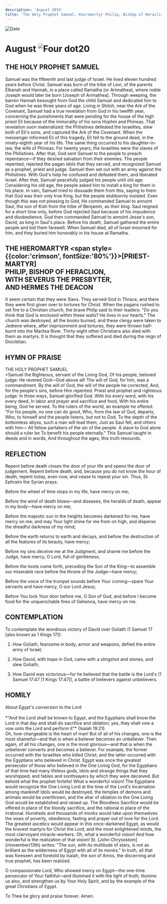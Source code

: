 ```yaml
---
description: 'August 20th'
title: 'The Holy Prophet Samuel, Hieromartyr Philip, Bishop of Heracliion with Severus the Priest and Hermes the Deacon'
---
```


<CustomPaginator />
<RunningHead />

<Image src="/title-imprint.png" height={68} width={50} alt="Date" className="title-imprint"/>

# <div id="date">August <Image className="four-dot" src="/four-dot.png" height={15} width={15} alt="Four dot" />20</div>

## THE HOLY PROPHET SAMUEL

Samuel was the fifteenth and last judge of Israel. He lived eleven hundred years before Christ. Samuel was born of the tribe of Levi, of the parents Elkanah and Hannah, in a place called Ramatha (or Arimathea), where noble Joseph would later be born [Joseph of Arimathea]. Through weeping, the barren Hannah besought from God the child Samuel and dedicated him to God when he was three years of age. Living in Shiloh, near the Ark of the Covenant, Samuel had a true revelation from God in his twelfth year, concerning the punishments that were pending for the house of the high priest Eli because of the immorality of his sons Hophni and Phineas. That revelation soon materialized: the Philistines defeated the Israelites, slew both of Eli's sons, and captured the Ark of the Covenant. When the messenger informed Eli of this tragedy, Eli fell to the ground dead, in the ninety-eighth year of his life. The same thing occurred to his daughter-in-law, the wife of Phineas. For twenty years, the Israelites were the slaves of the Philistines. After that, God sent Samuel to the people to preach repentance—if they desired salvation from their enemies. The people repented, rejected the pagan idols that they served, and recognized Samuel as a prophet, priest and judge. Samuel then set out with an army against the Philistines. With God's help he confused and defeated them, and liberated Israel. After that, Samuel peacefully judged his people until old age. Considering his old age, the people asked him to install a king for them in his place. In vain, Samuel tried to dissuade them from this, saying to them that God was their only true King, but the people stubbornly insisted. Even though this was not pleasing to God, He commanded Samuel to annoint Saul, the son of Kish from the tribe of Benjamin, as their king. Saul reigned for a short time only, before God rejected Saul because of his impudence and disobedience. God then commanded Samuel to annoint Jesse's son, David, as king in Saul's place. Before his death, Samuel gathered the entire people and bid them farewell. When Samuel died, all of Israel mourned for him, and they buried him honorably in his house at Ramatha.

## THE HIEROMARTYR <span style={{color:'crimson', fontSize:'80%'}}>[PRIEST-MARTYR]</span> <br />PHILIP, BISHOP OF HERACLION,<br />WITH SEVERUS THE PRESBYTER,<br />AND HERMES THE DEACON

It seem certain that they were Slavs. They served God in Thrace, and there they were first given over to tortures for Christ. When the pagans rushed to set fire to a Christian church, the brave Philip said to their leaders: "Do you think that God is enclosed within these walls? He lives in our hearts." The church was destroyed, all the books burned, and these clergy were taken to Jedrene where, after imprisonment and tortures, they were thrown half-burnt into the Maritsa River. Thirty-eight other Christians also died with them as martyrs. It is thought that they suffered and died during the reign of Diocletian.


## HYMN OF PRAISE
<div style={{textAlign:'center', color:'crimson', fontWeight:'bold'}}>
THE HOLY PROPHET SAMUEL
</div>
>Samuel the Righteous, servant of the Living God,  
Of his people, beloved judge:  
He revered God—God above all!  
The will of God, for him, was a commandment.  
By the will of God, the will of the people he corrected,  
And, for the people's sins, before Him repented.  
Priest and prophet and righteous judge:  
In three ways, Samuel glorified God.  
With his every word, with his every deed,  
In labor and prayer and sacrifice and food,  
With his entire being, God he served.  
To the rulers of the world, an example he offered:  
"For his people, no one can do good,  
Who, from the law of God, departs,  
Who, to himself and the people listens, but not to God.  
To the depth of the bottomless abyss, such a man will lead them,  
Just as Saul fell, and others with him—  
All fellow partakers of the sin of the people.  
A slave to God alone should a ruler be  
To benefit his people eternally."  
This Samuel taught in deeds and in words,  
And throughout the ages, this truth resounds.  


## REFLECTION

Repent before death closes the door of your life and opens the door of judgement. Repent before death, and, because you do not know the hour of death, repent today, even now, and cease to repeat your sin. Thus, St. Ephraim the Syrian prays:

Before the wheel of time stops in my life, have mercy on me;

Before the wind of death blows—and diseases, the heralds of death, appear in my body—have mercy on me;

Before the majestic sun in the heights becomes darkened for me, have mercy on me; and may Your light shine for me from on high, and disperse the dreadful darkness of my mind;

Before the earth returns to earth and decays, and before the destruction of all the features of its beauty, have mercy;

Before my sins deceive me at the Judgment, and shame me before the Judge, have mercy, O Lord, full of gentleness;

Before the hosts come forth, preceding the Son of the King—to assemble our miserable race before the throne of the Judge—have mercy;

Before the voice of the trumpet sounds before Your coming—spare Your servants and have mercy, O our Lord Jesus;

Before You lock Your door before me, O Son of God, and before I become food for the unquenchable fires of Gehenna, have mercy on me.


## CONTEMPLATION

To contemplate the wondrous victory of David over Goliath (1 Samuel 17 [also known as 1 Kings 17]):

1. How Goliath, fearsome in body, armor and weapons, defied the entire army of Israel;

2. How David, with hope in God, came with a slingshot and stones, and slew Goliath;

3. How David was victorious—for he believed that the battle is the Lord's (1 Samuel 17:47 [1 Kings 17:47]), a battle of believers against unbelievers.


## HOMILY
<div style={{textAlign:'center', color:'crimson', fontWeight:'bold'}}>
About Egypt's conversion to the Lord
</div>
<br />
<div style={{textAlign:'right'}}>
*"And the Lord shall be known to Egypt, and the Egyptians shall know the Lord in that day and shall do sacrifice and oblation; yes, they shall vow a vow unto the Lord and perform it"* (Isaiah 19:21).
</div>
Oh, how changeable is the heart of man! But of all of his changes, one is the most shameful—and that is when a believer becomes an unbeliever. Then again, of all his changes, one is the most glorious—and that is when the unbeliever converts and becomes a believer. For example, the former occurred with the Israelites who killed Christ; and the latter occurred with the Egyptians who believed in Christ. Egypt was once the greatest persecutor of those who believed in the One Living God, for the Egyptians of that time had many lifeless gods, idols and strange things that they worshipped; and fables and soothsayers by which they were deceived. But behold what the prophet fortells! What a wonderful vision! The Egyptians would recognize the One Living Lord at the time of the Lord's Incarnation among mankind! Idols would be destroyed, the temples of demons and animals would be overthrown, and the altar of oblation to the One Living God would be established and raised up. The Bloodless Sacrifice would be offered in place of the bloody sacrifice, and the rational in place of the irrational. Hundreds and thousands of monks would take upon themselves the vows of poverty, obedience, fasting and prayer out of love for the Lord. The greatest ascetics would appear in this once-darkened Egypt, as would the bravest martyrs for Christ the Lord, and the most enlightened minds, the most clairvoyant miracle-workers. Oh, what a wonderful vision! And how wonderful is the realization of that vision! St. [John Chrysostom](/november/13th) writes: "The sun, with its multitude of stars, is not as brilliant as the wilderness of Egypt with all of its monks." In truth, all that was foreseen and foretold by Isaiah, the son of Amos, the discerning and true prophet, has been realized.

O compassionate Lord, Who showed mercy on Egypt—the one-time persecutor of Your faithful—and illumined it with the light of truth; illumine us also, and strengthen us by Your Holy Spirit, and by the example of the great Christians of Egypt.

To Thee be glory and praise forever. Amen.